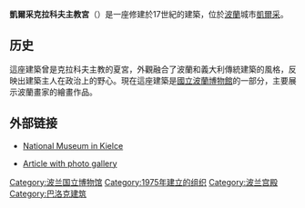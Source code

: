 {{Infobox Historic building
|image=20130421 Kielce Palac Biskupow Krakowskich 3127.jpg
|image_size = 280px
|caption=凱爾采克拉科夫主教宮主立面
|name=凱爾采克拉科夫主教宮<br>Palace of the Kraków Bishops
|location_town=[[凱爾采|凱爾采]]
|location_country={{POL}}
|architect=Tommaso Poncino 
|client=Jakub Zadzik
|engineer=
|construction_start_date=1637 
|completion_date=1644
|date_demolished=
|cost=
|structural_system=
|style=[[Mannerist_architecture_and_sculpture_in_Poland|Mannerist]]-[[巴洛克建筑|巴洛克建筑]]
|native_name = Pałac Biskupów Krakowskich w Kielcach|native_name_lang = pl|iso_region = PL-KI|latd = 50|latm = 52|lats = 09|latNS = N|longd = 20|longm = 37|longs = 39|longEW = E}}
'''凱爾采克拉科夫主教宮'''（{{lang-pl|Pałac Biskupów Krakowskich w Kielcach}}）是一座修建於17世紀的建築，位於[[波蘭|波蘭]]城市[[凱爾采|凱爾采]]。

== 历史 ==
這座建築曾是克拉科夫主教的夏宮，外觀融合了波蘭和義大利傳統建築的風格，反映出建築主人在政治上的野心。現在這座建築是[[國立波蘭博物館|國立波蘭博物館]]的一部分，主要展示波蘭畫家的繪畫作品。

== 外部链接 ==
{{commons category|Bishops Palace in Kielce}}
* {{pl icon}} [http://www.mnki.pl/en/index.html National Museum in Kielce]{{Wayback|url=http://www.mnki.pl/en/index.html |date=20111007120113 }}
* {{pl icon}} [https://web.archive.org/web/20120118054939/http://www.naszekielce.com/?q=naszekielce%2Fmuzeum_narodowe_kielce Article with photo gallery]
{{coord|50|52|09|N|20|37|39|E|source:plwiki_region:PL|display=title}}

{{DEFAULTSORT:Palace of the Krakow Bishops in Kielce}}

[[Category:波兰国立博物馆|Category:波兰国立博物馆]]
[[Category:1975年建立的组织|Category:1975年建立的组织]]
[[Category:波兰宫殿|Category:波兰宫殿]]
[[Category:巴洛克建筑|Category:巴洛克建筑]]